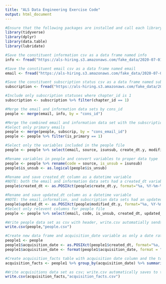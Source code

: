 ```yaml
---
title: "ALS Data Engineering Exercise Code"
output: html_document
---
```


```r
#Ensure that the following packages are installed and call each library
library(tidyverse)
library(dplyr)
library(data.table)
library(lubridate)
```

```r
#Save the constituent information csv as a data frame named info
info <- fread("https://als-hiring.s3.amazonaws.com/fake_data/2020-07-01_17%3A11%3A00/cons.csv", data.table = F)
```

```r
#Save the constituent email csv as a data frame named email
email <- fread("https://als-hiring.s3.amazonaws.com/fake_data/2020-07-01_17%3A11%3A00/cons_email.csv", data.table = F)
```

```r
#Save the constituent subscription status csv as a data frame named subscription
subscription <- fread("https://als-hiring.s3.amazonaws.com/fake_data/2020-07-01_17%3A11%3A00/cons_email_chapter_subscription.csv", data.table = F)
```

```r
#Include only subscription statuses where chapter_id is 1
subscription <- subscription %>% filter(chapter_id == 1)
```

```r
#Merge the email and information data sets by cons_id
people <- merge(email, info, by = "cons_id")
```

```r
#Merge the combined email and information data set with the subscription data set by cons_email_id
#Select only primary emails  
people <- merge(people, subscrip, by = "cons_email_id")
people <- people %>% filter(is_primary == 1)
```

```r
#Select only the variables included in the people file
people <- people %>% select(email, source, isunsub, create_dt.y, modified_dt.y)
```

```r
#Rename variables in people and convert variables to proper data type
people <- people %>% rename(code = source, is_unsub = isunsub)
people$is_unsub <- as.logical(people$is_unsub)
```

```r
#Rename and save created_dt column as a datetime variable
#NOTE: both the email and information data sets had a created_dt variable, this data frame uses the created_dt column from the constituent information data set
people$created_dt <- as.POSIXct(people$create_dt.y, format="%a, %Y-%m-%d %H:%M:%S")
```

```r
#Rename and save updated_dt column as a datetime variable
#NOTE: the email,information, and subscription data sets had an updated_dt (actually called modified_dt) variable, this data frame uses the column from the constituent information data set
people$updated_dt <- as.POSIXct(people$modified_dt.y, format="%a, %Y-%m-%d %H:%M:%S")
#Select only relevent columns for people file
people <- people %>% select(email, code, is_unsub, created_dt, updated_dt)
```

```r
#Write people data set as csv with header, write.csv automatially sends to the working directory
write.csv(people,"people.csv")
```

```r
#Create new data frame and acquisition_date variable as only a date rather than datetime
people1 <- people 
people1$acquisition_date <- as.POSIXct(people1$created_dt, format="%a, %Y-%m-%d %H:%M:%S")
people1$acquisition_date <- format(people1$acquisition_date, format = "%Y-%m-%d")
```

```r
#Create acquisition_facts table with acquisition date column and the total number of acquisitions on each day as an acquisitions column
acquisition_facts <- people1 %>% group_by(acquisition_date) %>% summarise(acquisitions = n())
```

```r
#Write acquisitions data set as csv; write.csv automatically saves to the working directory
write.csv(acquisition_facts,"acquisition_facts.csv")
```


